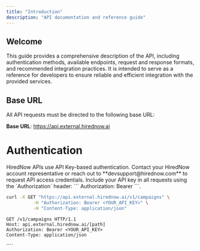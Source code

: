 ```yaml
---
title: "Introduction"
description: "API documentation and reference guide"
---
```


## Welcome

This guide provides a comprehensive description of the API, including authentication methods, available endpoints, request and response formats, and recommended integration practices. It is intended to serve as a reference for developers to ensure reliable and efficient integration with the provided services.

## Base URL

All API requests must be directed to the following base URL:

<Tip>**Base URL**: https://api.external.hirednow.ai</Tip>

# Authentication

<Callout icon="key" color="#FFC107" iconType="regular">
  HiredNow APIs use API Key-based authentication.
</Callout>

<Steps>
   <Step title="Obtain API Credentials">
    Contact your HiredNow account representative or reach out to
    **devsupport@hirednow.com** to request API access credentials.
  </Step>
  <Step title="Set Up Authentication">
  Include your API key in all requests using the `Authorization` header: ```
  Authorization: Bearer <YOUR_API_KEY> ```.

  <CodeGroup>

```bash cURL
curl -X GET "https://api.external.hirednow.ai/v1/campaigns" \
          -H "Authorization: Bearer <YOUR_API_KEY>" \
          -H "Content-Type: application/json"
```

```http HTTP theme={null}
GET /v1/campaigns HTTP/1.1
Host: api.external.hirednow.ai/[path]
Authorization: Bearer <YOUR_API_KEY>
Content-Type: application/json
```

</CodeGroup>

 </Step>

</Steps>
````
